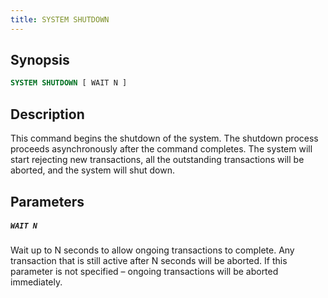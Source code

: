 ```yaml
---
title: SYSTEM SHUTDOWN
---
```


## Synopsis

```sql
SYSTEM SHUTDOWN [ WAIT N ]
```

## Description

This command begins the shutdown of the system. The shutdown process proceeds asynchronously after the
command completes. The system will start rejecting new transactions, all the outstanding transactions will be
aborted, and the system will shut down.

## Parameters

##### `WAIT N`
Wait up to N seconds to allow ongoing transactions to complete. Any transaction that is still active after N
seconds will be aborted. If this parameter is not specified – ongoing transactions will be aborted immediately.
